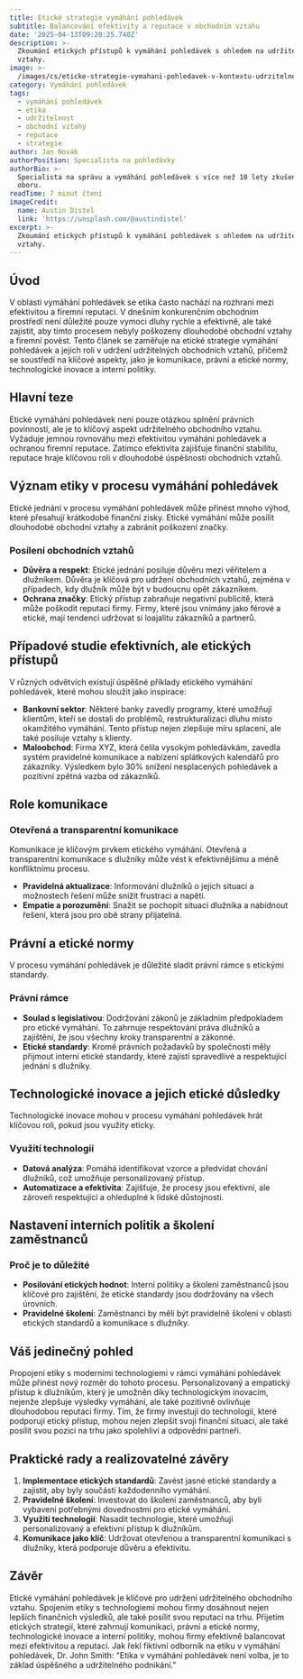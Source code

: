 ```yaml
---
title: Etické strategie vymáhání pohledávek
subtitle: Balancování efektivity a reputace v obchodním vztahu
date: '2025-04-13T09:20:25.740Z'
description: >-
  Zkoumání etických přístupů k vymáhání pohledávek s ohledem na udržitelné
  vztahy.
image: >-
  /images/cs/eticke-strategie-vymahani-pohledavek-v-kontextu-udrzitelneho-obchodniho-vztahu-balancovani-mezi-efektivitou-a-reputaci-1744449625468.jpg
category: Vymáhání pohledávek
tags:
  - vymáhání pohledávek
  - etika
  - udržitelnost
  - obchodní vztahy
  - reputace
  - strategie
author: Jan Novák
authorPosition: Specialista na pohledávky
authorBio: >-
  Specialista na správu a vymáhání pohledávek s více než 10 lety zkušeností v
  oboru.
readTime: 7 minut čtení
imageCredit:
  name: Austin Distel
  link: 'https://unsplash.com/@austindistel'
excerpt: >-
  Zkoumání etických přístupů k vymáhání pohledávek s ohledem na udržitelné
  vztahy.
---
```

## Úvod

V oblasti vymáhání pohledávek se etika často nachází na rozhraní mezi efektivitou a firemní reputací. V dnešním konkurenčním obchodním prostředí není důležité pouze vymoci dluhy rychle a efektivně, ale také zajistit, aby tímto procesem nebyly poškozeny dlouhodobé obchodní vztahy a firemní pověst. Tento článek se zaměřuje na etické strategie vymáhání pohledávek a jejich roli v udržení udržitelných obchodních vztahů, přičemž se soustředí na klíčové aspekty, jako je komunikace, právní a etické normy, technologické inovace a interní politiky.

## Hlavní teze

Etické vymáhání pohledávek není pouze otázkou splnění právních povinností, ale je to klíčový aspekt udržitelného obchodního vztahu. Vyžaduje jemnou rovnováhu mezi efektivitou vymáhání pohledávek a ochranou firemní reputace. Zatímco efektivita zajišťuje finanční stabilitu, reputace hraje klíčovou roli v dlouhodobé úspěšnosti obchodních vztahů.

## Význam etiky v procesu vymáhání pohledávek

Etické jednání v procesu vymáhání pohledávek může přinést mnoho výhod, které přesahují krátkodobé finanční zisky. Etické vymáhání může posílit dlouhodobé obchodní vztahy a zabránit poškození značky.

### Posílení obchodních vztahů

- **Důvěra a respekt**: Etické jednání posiluje důvěru mezi věřitelem a dlužníkem. Důvěra je klíčová pro udržení obchodních vztahů, zejména v případech, kdy dlužník může být v budoucnu opět zákazníkem.
- **Ochrana značky**: Etický přístup zabraňuje negativní publicitě, která může poškodit reputaci firmy. Firmy, které jsou vnímány jako férové a etické, mají tendenci udržovat si loajalitu zákazníků a partnerů.

## Případové studie efektivních, ale etických přístupů

V různých odvětvích existují úspěšné příklady etického vymáhání pohledávek, které mohou sloužit jako inspirace:

- **Bankovní sektor**: Některé banky zavedly programy, které umožňují klientům, kteří se dostali do problémů, restrukturalizaci dluhu místo okamžitého vymáhání. Tento přístup nejen zlepšuje míru splacení, ale také posiluje vztahy s klienty.
- **Maloobchod**: Firma XYZ, která čelila vysokým pohledávkám, zavedla systém pravidelné komunikace a nabízení splátkových kalendářů pro zákazníky. Výsledkem bylo 30% snížení nesplacených pohledávek a pozitivní zpětná vazba od zákazníků.

## Role komunikace

### Otevřená a transparentní komunikace

Komunikace je klíčovým prvkem etického vymáhání. Otevřená a transparentní komunikace s dlužníky může vést k efektivnějšímu a méně konfliktnímu procesu.

- **Pravidelná aktualizace**: Informování dlužníků o jejich situaci a možnostech řešení může snížit frustraci a napětí.
- **Empatie a porozumění**: Snažit se pochopit situaci dlužníka a nabídnout řešení, která jsou pro obě strany přijatelná.

## Právní a etické normy

V procesu vymáhání pohledávek je důležité sladit právní rámce s etickými standardy.

### Právní rámce

- **Soulad s legislativou**: Dodržování zákonů je základním předpokladem pro etické vymáhání. To zahrnuje respektování práva dlužníků a zajištění, že jsou všechny kroky transparentní a zákonné.
- **Etické standardy**: Kromě právních požadavků by společnosti měly přijmout interní etické standardy, které zajistí spravedlivé a respektující jednání s dlužníky.

## Technologické inovace a jejich etické důsledky

Technologické inovace mohou v procesu vymáhání pohledávek hrát klíčovou roli, pokud jsou využity eticky.

### Využití technologií

- **Datová analýza**: Pomáhá identifikovat vzorce a předvídat chování dlužníků, což umožňuje personalizovaný přístup.
- **Automatizace a efektivita**: Zajišťuje, že procesy jsou efektivní, ale zároveň respektující a ohleduplné k lidské důstojnosti.

## Nastavení interních politik a školení zaměstnanců

### Proč je to důležité

- **Posilování etických hodnot**: Interní politiky a školení zaměstnanců jsou klíčové pro zajištění, že etické standardy jsou dodržovány na všech úrovních.
- **Pravidelné školení**: Zaměstnanci by měli být pravidelně školeni v oblasti etických standardů a komunikace s dlužníky.

## Váš jedinečný pohled

Propojení etiky s moderními technologiemi v rámci vymáhání pohledávek může přinést nový rozměr do tohoto procesu. Personalizovaný a empatický přístup k dlužníkům, který je umožněn díky technologickým inovacím, nejenže zlepšuje výsledky vymáhání, ale také pozitivně ovlivňuje dlouhodobou reputaci firmy. Tím, že firmy investují do technologií, které podporují etický přístup, mohou nejen zlepšit svoji finanční situaci, ale také posílit svou pozici na trhu jako spolehliví a odpovědní partneři.

## Praktické rady a realizovatelné závěry

1. **Implementace etických standardů**: Zavést jasné etické standardy a zajistit, aby byly součástí každodenního vymáhání.
2. **Pravidelné školení**: Investovat do školení zaměstnanců, aby byli vybaveni potřebnými dovednostmi pro etické vymáhání.
3. **Využití technologií**: Nasadit technologie, které umožňují personalizovaný a efektivní přístup k dlužníkům.
4. **Komunikace jako klíč**: Udržovat otevřenou a transparentní komunikaci s dlužníky, která podporuje důvěru a efektivitu.

## Závěr

Etické vymáhání pohledávek je klíčové pro udržení udržitelného obchodního vztahu. Spojením etiky s technologiemi mohou firmy dosáhnout nejen lepších finančních výsledků, ale také posílit svou reputaci na trhu. Přijetím etických strategií, které zahrnují komunikaci, právní a etické normy, technologické inovace a interní politiky, mohou firmy efektivně balancovat mezi efektivitou a reputací. Jak řekl fiktivní odborník na etiku v vymáhání pohledávek, Dr. John Smith: "Etika v vymáhání pohledávek není volba, je to základ úspěšného a udržitelného podnikání."
